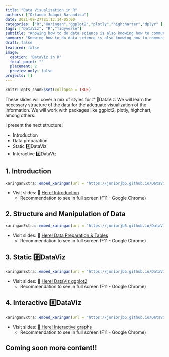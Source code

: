 ```yaml
---
title: "Data Visualization in R"
authors: ["Orlando Joaqui Barandica"] 
date: 2021-09-27T21:13:14-05:00
categories: ["R","Xaringan","ggplot2","plotly","highcharter","dplyr" ]
tags: ["DataViz", "R","Tidyverse"]
subtitle: "Knowing how to do data science is also knowing how to communicate. Effective communication is the cornerstone of impactful data science. Either teaching data-related skills or reporting the latest results obtained in our statistical processes."
summary: "Knowing how to do data science is also knowing how to communicate. Effective communication is the cornerstone of impactful data science. Either teaching data-related skills or reporting the latest results obtained in our statistical processes."
draft: false
featured: false
image:
  caption: 'DataViz in R'
  focal_point: ""
  placement: 2
  preview_only: false
projects: []
---
```


```r
knitr::opts_chunk$set(collapse = TRUE)
```


These slides will cover a mix of styles for # ️⃣DataViz. We will learn the necessary structure of the data for the adequate visualization of the information. We will work with packages like ggplot2, plotly, highchart, among others.

I present the next structure:

* Introduction
* Data preparation
* Static #️⃣DataViz
* Interactive #️⃣DataViz


## 1. Introduction

```r
xaringanExtra::embed_xaringan(url = "https://juniorjb5.github.io/DataViz/1_Intro/1_Intro.html#1", ratio = "16:9")
```


* Visit slides: 🔗 [Here! Introduction](https://juniorjb5.github.io/DataViz/1_Intro/1_Intro.html#1)
    - Recommendation to see in full screen (F11 - Google Chrome)



## 2. Structure and Manipulation of Data

```r
xaringanExtra::embed_xaringan(url = "https://juniorjb5.github.io/DataViz/2_Data/2_Data.html#1", ratio = "16:9")
```


* Visit slides: 🔗 [Here! Data Preparation & Tables](https://juniorjb5.github.io/DataViz/2_Data/2_Data.html#1)
    - Recommendation to see in full screen (F11 - Google Chrome)



## 3. Static #️⃣DataViz

```r
xaringanExtra::embed_xaringan(url = "https://juniorjb5.github.io/DataViz/3_ggplot2/3_ggplot2.html#1", ratio = "16:9")
```


* Visit slides: 🔗 [Here! DataViz ggplot2](https://juniorjb5.github.io/DataViz/3_ggplot2/3_ggplot2.html#1)
    - Recommendation to see in full screen (F11 - Google Chrome)
    

## 4. Interactive #️⃣DataViz

```r
xaringanExtra::embed_xaringan(url = "https://juniorjb5.github.io/DataViz/4_InteractiveR/4_Interactive.html", ratio = "16:9")
```



* Visit slides: [🔗 Here! Interactive graphs](https://juniorjb5.github.io/DataViz/4_InteractiveR/4_Interactive.html#1)
    - Recommendation to see in full screen (F11 - Google Chrome)




## Coming soon more content!!




